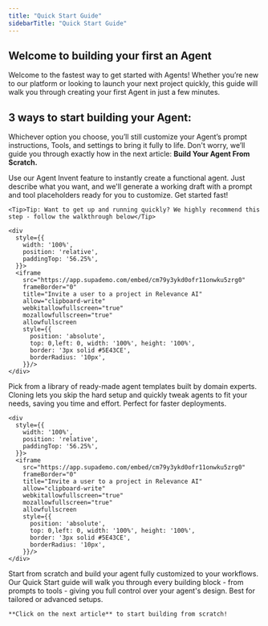 ```yaml
---
title: "Quick Start Guide"
sidebarTitle: "Quick Start Guide"
---
```


## Welcome to building your first an Agent

Welcome to the fastest way to get started with Agents!
Whether you’re new to our platform or looking to launch your next project quickly, this guide will walk you through creating your first Agent in just a few minutes.

## 3 ways to start building your Agent:
Whichever option you choose, you’ll still customize your Agent’s prompt instructions, Tools, and settings to bring it fully to life. Don't worry, we’ll guide you through exactly how in the next article: **Build Your Agent From Scratch.**


<Steps>
  <Step title="1. Invent an Agent" icon="stars">
    Use our Agent Invent feature to instantly create a functional agent.
    Just describe what you want, and we'll generate a working draft with a prompt and tool placeholders ready for you to customize.
    Get started fast!

    <Tip>Tip: Want to get up and running quickly? We highly recommend this step - follow the walkthrough below</Tip>
    
    <div
      style={{
        width: '100%',
        position: 'relative',
        paddingTop: '56.25%',
      }}>
      <iframe
        src="https://app.supademo.com/embed/cm79y3ykd0ofr11onwku5zrg0"
        frameBorder="0"
        title="Invite a user to a project in Relevance AI"
        allow="clipboard-write"
        webkitallowfullscreen="true"
        mozallowfullscreen="true"
        allowfullscreen
        style={{
          position: 'absolute',
          top: 0,left: 0, width: '100%', height: '100%',
          border: '3px solid #5E43CE',
          borderRadius: '10px',
        }}/>
    </div>


  </Step>
  <Step title="2. Clone an Agent Template" icon='clone'>
    Pick from a library of ready-made agent templates built by domain experts. Cloning lets you skip the hard setup and quickly tweak agents to fit your needs, saving you time and effort. Perfect for faster deployments.

    <div
      style={{
        width: '100%',
        position: 'relative',
        paddingTop: '56.25%',
      }}>
      <iframe
        src="https://app.supademo.com/embed/cm79y3ykd0ofr11onwku5zrg0"
        frameBorder="0"
        title="Invite a user to a project in Relevance AI"
        allow="clipboard-write"
        webkitallowfullscreen="true"
        mozallowfullscreen="true"
        allowfullscreen
        style={{
          position: 'absolute',
          top: 0,left: 0, width: '100%', height: '100%',
          border: '3px solid #5E43CE',
          borderRadius: '10px',
        }}/>
    </div>

    
  </Step>
  <Step title="3. Build an Agent From Scratch" icon='hammer'>
    Start from scratch and build your agent fully customized to your workflows. Our Quick Start guide will walk you through every building block - from prompts to tools - giving you full control over your agent's design. Best for tailored or advanced setups. 
    
    **Click on the next article** to start building from scratch!


  </Step>
</Steps>

